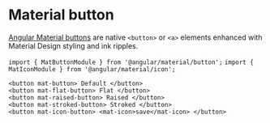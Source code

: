 
<Meta title="Components/Button/Overview" />

# Material button

[Angular Material buttons](https://material.angular.io/components/button/api) are native `<button>` or `<a>` elements enhanced with Material Design styling and ink ripples. <br />

`import { MatButtonModule } from '@angular/material/button';`
`import { MatIconModule } from '@angular/material/icon';`

```
<button mat-button> Default </button>
<button mat-flat-button> Flat </button>
<button mat-raised-button> Raised </button>
<button mat-stroked-button> Stroked </button>
<button mat-icon-button> <mat-icon>save</mat-icon> </button>
```
